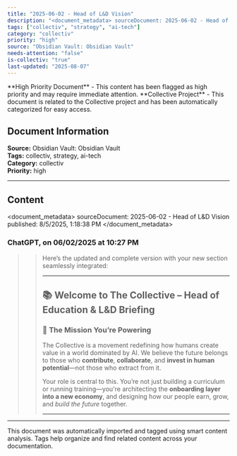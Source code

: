 ```yaml
---
title: "2025-06-02 - Head of L&D Vision"
description: "<document_metadata> sourceDocument: 2025-06-02 - Head of L&D Vision published: 8/5/2025, 1:18:38 PM </document_metadata>  ### ChatGPT, on 06/02/2025 a..."
tags: ["collectiv", "strategy", "ai-tech"]
category: "collectiv"
priority: "high"
source: "Obsidian Vault: Obsidian Vault"
needs-attention: "false"
is-collectiv: "true"
last-updated: "2025-08-07"
---
```



<Warning>
**High Priority Document** - This content has been flagged as high priority and may require immediate attention.
</Warning>

<Info>
**Collective Project** - This document is related to the Collective project and has been automatically categorized for easy access.
</Info>


## Document Information

**Source:** Obsidian Vault: Obsidian Vault  
**Tags:** collectiv, strategy, ai-tech  
**Category:** collectiv  
**Priority:** high

---

## Content

<document_metadata>
sourceDocument: 2025-06-02 - Head of L&D Vision
published: 8/5/2025, 1:18:38 PM
</document_metadata>

### ChatGPT, on 06/02/2025 at 10:27 PM
>> Here’s the updated and complete version with your new section seamlessly integrated:
>> 
>> ---
>> 
>> ## 📚 Welcome to The Collective – Head of Education & L&D Briefing
>> 
>> ### 🧭 The Mission You’re Powering  
>> The Collective is a movement redefining how humans create value in a world dominated by AI. We believe the future belongs to those who **contribute**, **collaborate**, and **invest in human potential**—not those who extract from it.
>> 
>> Your role is central to this. You’re not just building a curriculum or running training—you're architecting the **onboarding layer into a new economy**, and designing how our people earn, grow, and *build the future* together.
>> 
>> ---
>>

---

<Tip>
This document was automatically imported and tagged using smart content analysis. Tags help organize and find related content across your documentation.
</Tip>
